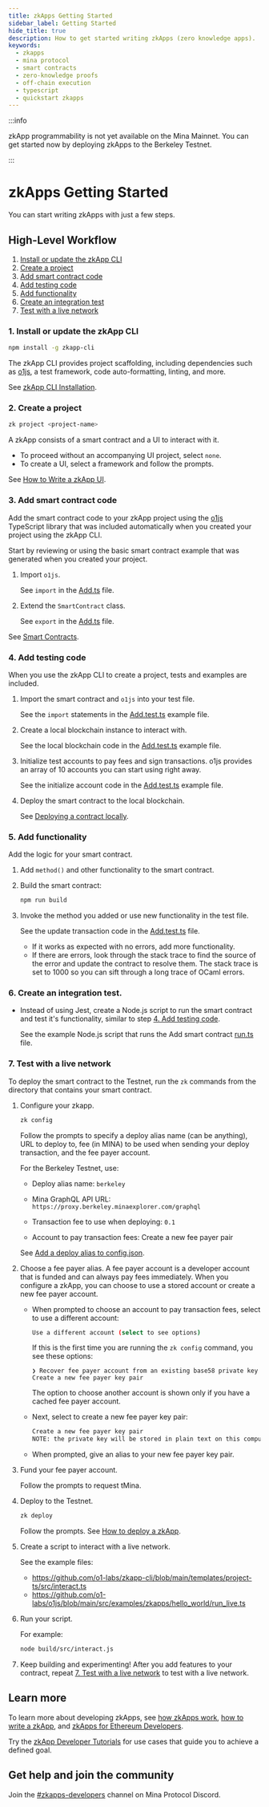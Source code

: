 ```yaml
---
title: zkApps Getting Started
sidebar_label: Getting Started
hide_title: true
description: How to get started writing zkApps (zero knowledge apps).
keywords:
  - zkapps
  - mina protocol
  - smart contracts
  - zero-knowledge proofs
  - off-chain execution
  - typescript
  - quickstart zkapps
---
```


:::info

zkApp programmability is not yet available on the Mina Mainnet. You can get started now by deploying zkApps to the Berkeley Testnet.

:::

# zkApps Getting Started

You can start writing zkApps with just a few steps.

## High-Level Workflow

1. [Install or update the zkApp CLI](#1-install-or-update-the-zkapp-cli)
1. [Create a project](#2-create-a-project)
1. [Add smart contract code](#3-add-smart-contract-code)
1. [Add testing code](#4-add-testing-code)
1. [Add functionality](#5-add-functionality)
1. [Create an integration test](#6-create-an-integration-test)
1. [Test with a live network](#7-test-with-a-live-network)

### 1. Install or update the zkApp CLI

```sh
npm install -g zkapp-cli
```

The zkApp CLI provides project scaffolding, including dependencies such as [o1js](/zkapps/o1js), a test framework, code auto-formatting, linting, and more.

See [zkApp CLI Installation](/zkapps/install-zkapp-cli).

### 2. Create a project

```sh
zk project <project-name>
```

A zkApp consists of a smart contract and a UI to interact with it. 

- To proceed without an accompanying UI project, select `none`.
- To create a UI, select a framework and follow the prompts. 

See [How to Write a zkApp UI](/zkapps/how-to-write-a-zkapp-ui).

### 3. Add smart contract code

Add the smart contract code to your zkApp project using the [o1js](/zkapps/o1js) TypeScript library that was included automatically when you created your project using the zkApp CLI.

Start by reviewing or using the basic smart contract example that was generated when you created your project.

1. Import `o1js`. 

    See `import` in the [Add.ts](https://github.com/o1-labs/zkapp-cli/blob/main/templates/project-ts/src/Add.ts) file.

1. Extend the `SmartContract` class.

    See `export` in the [Add.ts](https://github.com/o1-labs/zkapp-cli/blob/main/templates/project-ts/src/Add.ts#L12) file. 

See [Smart Contracts](https://docs.minaprotocol.com/zkapps/o1js/smart-contracts).

### 4. Add testing code

When you use the zkApp CLI to create a project, tests and examples are included.

1. Import the smart contract and `o1js` into your test file. 

    See the `import` statements in the [Add.test.ts](https://github.com/o1-labs/zkapp-cli/blob/main/templates/project-ts/src/Add.test.ts#L1-L2) example file.

1. Create a local blockchain instance to interact with.

    See the local blockchain code in the [Add.test.ts](https://github.com/o1-labs/zkapp-cli/blob/main/templates/project-ts/src/Add.test.ts#L27-L28) example file.

1. Initialize test accounts to pay fees and sign transactions. o1js provides an array of 10 accounts you can start using right away.

    See the initialize account code in the [Add.test.ts](https://github.com/o1-labs/zkapp-cli/blob/main/templates/projec%C3%A5%C3%A7t-ts/src/Add.test.ts#L29-L31) example file.

1. Deploy the smart contract to the local blockchain.

    See [Deploying a contract locally](https://docs.minaprotocol.com/zkapps/how-to-test-a-zkapp#deploying-a-contract-locally).

### 5. Add functionality

Add the logic for your smart contract.

1. Add `method()` and other functionality to the smart contract.

    <!-- do we point user somewhere for method? or? -->

1. Build the smart contract:

    ```sh
    npm run build
    ```

1. Invoke the method you added or use new functionality in the test file.

    See the update transaction code in the [Add.test.ts](https://github.com/o1-labs/zkapp-cli/blob/main/templates/project-ts/src/Add.test.ts#L57-L65) file.

    - If it works as expected with no errors, add more functionality.
    - If there are errors, look through the stack trace to find the source of the error and update the contract to resolve them. The stack trace is set to 1000 so you can sift through a long trace of OCaml errors.

### 6. Create an integration test.

- Instead of using Jest, create a Node.js script to run the smart contract and test it's functionality, similar to step [4. Add testing code](#4-add-testing-code).

    See the example Node.js script that runs the Add smart contract [run.ts](https://github.com/o1-labs/zkapp-cli/blob/main/examples/tictactoe/ts/src/run.ts) file. 

<!-- which run.ts file are we referring to? I only found run.ts for the sudoku and tictacktoe tests -->

### 7. Test with a live network

To deploy the smart contract to the Testnet, run the `zk` commands from the directory that contains your smart contract. 

1. Configure your zkapp.

    ```sh
    zk config
    ```

    Follow the prompts to specify a deploy alias name (can be anything), URL to deploy to, fee (in MINA) to be used when sending your deploy transaction, and the fee payer account. 

    For the Berkeley Testnet, use: <!-- or whatever the ITN is called, let's give that specific information -->
 
    - Deploy alias name: `berkeley` 
  
    - Mina GraphQL API URL: `https://proxy.berkeley.minaexplorer.com/graphql`
  
    - Transaction fee to use when deploying: `0.1`
  
    - Account to pay transaction fees: Create a new fee payer pair
    
    See [Add a deploy alias to config.json](/zkapps/how-to-deploy-a-zkapp#add-a-deploy-alias-to-configjson).

1. Choose a fee payer alias. A fee payer account is a developer account that is funded and can always pay fees immediately. When you configure a zkApp, you can choose to use a stored account or create a new fee payer account.

    - When prompted to choose an account to pay transaction fees, select to use a different account:

        ```sh
        Use a different account (select to see options)
        ```

        If this is the first time you are running the `zk config` command, you see these options:

        ```text
        ❯ Recover fee payer account from an existing base58 private key
        Create a new fee payer key pair
        ```

        The option to choose another account is shown only if you have a cached fee payer account.

    - Next, select to create a new fee payer key pair:  

        ```sh
        Create a new fee payer key pair
        NOTE: the private key will be stored in plain text on this computer.
        ```

    - When prompted, give an alias to your new fee payer key pair. 

1. Fund your fee payer account.

    Follow the prompts to request tMina. 

1. Deploy to the Testnet. <!-- don't we need to deploy? do we want to name the Testnet here? -->

    ```sh
    zk deploy
    ```

    Follow the prompts. See [How to deploy a zkApp](/zkapps/how-to-deploy-a-zkapp).

1. Create a script to interact with a live network.

    See the example files:
    - https://github.com/o1-labs/zkapp-cli/blob/main/templates/project-ts/src/interact.ts
    - https://github.com/o1-labs/o1js/blob/main/src/examples/zkapps/hello_world/run_live.ts

1. Run your script.

    For example:

    ```sh
    node build/src/interact.js
    ```

1. Keep building and experimenting! After you add features to your contract, repeat [7. Test with a live network](#7-test-with-a-live-network) to test with a live network.

## Learn more

To learn more about developing zkApps, see [how zkApps work](/zkapps/how-zkapps-work), [how to write a zkApp](/zkapps/how-to-write-a-zkapp), and [zkApps for Ethereum Developers](/zkapps/zkapps-for-ethereum-developers).

Try the [zkApp Developer Tutorials](/zkapps/tutorials) for use cases that guide you to achieve a defined goal.

## Get help and join the community

Join the [#zkapps-developers](https://discord.com/channels/484437221055922177/915745847692636181) channel on Mina Protocol Discord. 
